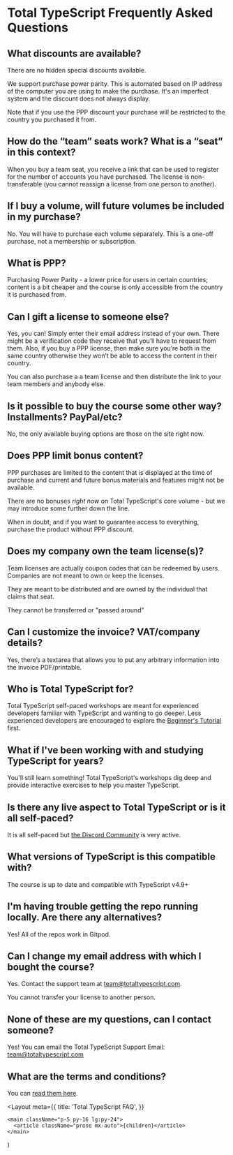 # Total TypeScript Frequently Asked Questions

## What discounts are available?

There are no hidden special discounts available.

We support purchase power parity. This is automated based on IP address of the computer you are using to make the purchase. It's an imperfect system and the discount does not always display.

Note that if you use the PPP discount your purchase will be restricted to the country you purchased it from.

## How do the “team” seats work? What is a “seat” in this context?

When you buy a team seat, you receive a link that can be used to register for the number of accounts you have purchased. The license is non-transferable (you cannot reassign a license from one person to another).

## If I buy a volume, will future volumes be included in my purchase?

No. You will have to purchase each volume separately. This is a one-off purchase, not a membership or subscription.

## What is PPP?

Purchasing Power Parity - a lower price for users in certain countries; content is a bit cheaper and the course is only accessible from the country it is purchased from.

## Can I gift a license to someone else?

Yes, you can! Simply enter their email address instead of your own. There might be a verification code they receive that you’ll have to request from them. Also, if you buy a PPP license, then make sure you’re both in the same country otherwise they won’t be able to access the content in their country.

You can also purchase a a team license and then distribute the link to your team members and anybody else.

## Is it possible to buy the course some other way? Installments? PayPal/etc?

No, the only available buying options are those on the site right now.

## Does PPP limit bonus content?

PPP purchases are limited to the content that is displayed at the time of purchase and current and future bonus materials and features might not be available.

There are no bonuses _right now_ on Total TypeScript's core volume - but we may introduce some further down the line.

When in doubt, and if you want to guarantee access to everything, purchase the product without PPP discount.

## Does my company own the team license(s)?

Team licenses are actually coupon codes that can be redeemed by users. Companies are not meant to own or keep the licenses.

They are meant to be distributed and are owned by the individual that claims that seat.

They cannot be transferred or "passed around"

## Can I customize the invoice? VAT/company details?

Yes, there’s a textarea that allows you to put any arbitrary information into the invoice PDF/printable.

## Who is Total TypeScript for?

Total TypeScript self-paced workshops are meant for experienced developers familiar with TypeScript and wanting to go deeper. Less experienced developers are encouraged to explore the [Beginner's Tutorial](/tutorials/beginners-typescript) first.

## What if I've been working with and studying TypeScript for years?

You'll still learn something! Total TypeScript's workshops dig deep and provide interactive exercises to help you master TypeScript.

## Is there any live aspect to Total TypeScript or is it all self-paced?

It is all self-paced but [the Discord Community](/discord) is very active.

## What versions of TypeScript is this compatible with?

The course is up to date and compatible with TypeScript v4.9+

## I'm having trouble getting the repo running locally. Are there any alternatives?

Yes! All of the repos work in Gitpod. 

## Can I change my email address with which I bought the course?

Yes. Contact the support team at [team@totaltypescript.com](mailto:team@totaltypescript.com?subject=Total%20TypeScript:%20Email%20Change%20Request).

You cannot transfer your license to another person.

## None of these are my questions, can I contact someone?

Yes! You can email the Total TypeScript Support Email: [team@totaltypescript.com](mailto:team@totaltypescript.com?subject=Total%20TypeScript:%20Email%20Question)

## What are the terms and conditions?

You can [read them here](/privacy).


<Layout
meta={{
title: 'Total TypeScript FAQ',
}}
>
    <main className="p-5 py-16 lg:py-24">
      <article className="prose mx-auto">{children}</article>
    </main>
</Layout>
)
